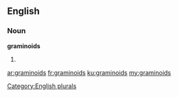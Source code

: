 ==English==

===Noun===
'''graminoids'''

# {{plural of|[[graminoid]]}}

[[Category:English plurals]]

[[ar:graminoids]]
[[fr:graminoids]]
[[ku:graminoids]]
[[my:graminoids]]